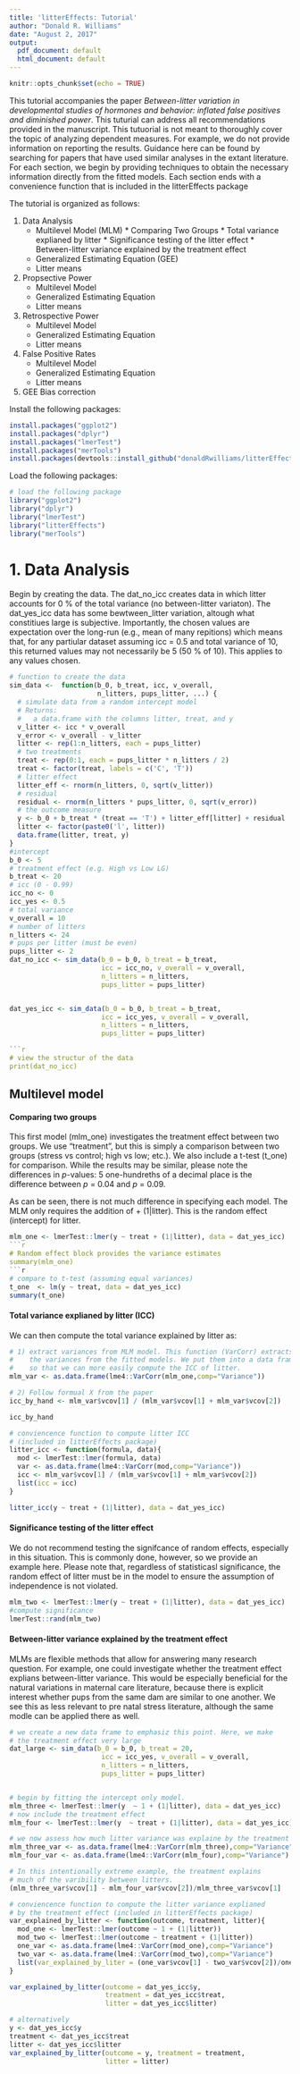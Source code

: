 ---
title: 'litterEffects: Tutorial'
author: "Donald R. Williams"
date: "August 2, 2017"
output:
  pdf_document: default
  html_document: default
---

```{r setup, include=FALSE}
knitr::opts_chunk$set(echo = TRUE)
```

This tutorial accompanies the paper *Between-litter variation in developmental studies of hormones and behavior: inflated false positives and diminished power*. This tuturial can address all recommendations provided in the manuscript. This tutuorial is not meant to thoroughly cover the topic of analyzing dependent measures. For example, we do not provide information on reporting the results. Guidance here can be found by searching for papers that have used similar analyses in the extant literature. For each section, we begin by providing techniques to obtain the necessary information directly from the fitted models. Each section ends with a convenience function that is included in the litterEffects package

The tutorial is organized as follows:

1. Data Analysis
    * Multilevel Model (MLM)
          * Comparing Two Groups
          * Total variance explianed by litter
          * Significance testing of the litter effect
          * Between-litter variance explained by the treatment effect
    * Generalized Estimating Equation (GEE)
    * Litter means
2. Propsective Power
    * Multilevel Model
    * Generalized Estimating Equation
    * Litter means
3. Retrospective Power
    * Multilevel Model
    * Generalized Estimating Equation
    * Litter means
4. False Positive Rates
    * Multilevel Model
    * Generalized Estimating Equation
    * Litter means
5. GEE Bias correction

Install the following packages:
```{r eval = FALSE, echo = TRUE, error = TRUE}
install.packages("ggplot2")
install.packages("dplyr")
install.packages("lmerTest")
install.packages("merTools")
install.packages(devtools::install_github("donaldRwilliams/litterEffects")))
```
Load the following packages:
```{r eval = FALSE, echo = TRUE}
# load the following package
library("ggplot2")
library("dplyr")
library("lmerTest")
library("litterEffects")
library("merTools")
```

# 1. Data Analysis
Begin by creating the data. The dat_no_icc creates data in which litter accounts for 0 % of the total variance (no between-litter variaton). The dat_yes_icc data has some bewtween_litter variation, altough what constitiues large is subjective. Importantly, the chosen values are expectation over the long-run (e.g., mean of many repitions) which means that, for any partiular dataset assuming icc = 0.5 and total variance of 10, this returned values may not necessarily be 5 (50 % of 10). This applies to any values chosen.

```{r echo = T, eval = TRUE}
# function to create the data
sim_data <-  function(b_0, b_treat, icc, v_overall, 
                      n_litters, pups_litter, ...) {
  # simulate data from a random intercept model
  # Returns:
  #   a data.frame with the columns litter, treat, and y
  v_litter <- icc * v_overall
  v_error <- v_overall - v_litter
  litter <- rep(1:n_litters, each = pups_litter)
  # two treatments
  treat <- rep(0:1, each = pups_litter * n_litters / 2)
  treat <- factor(treat, labels = c('C', 'T'))
  # litter effect
  litter_eff <- rnorm(n_litters, 0, sqrt(v_litter))
  # residual
  residual <- rnorm(n_litters * pups_litter, 0, sqrt(v_error))
  # the outcome measure
  y <- b_0 + b_treat * (treat == 'T') + litter_eff[litter] + residual
  litter <- factor(paste0('l', litter))
  data.frame(litter, treat, y)
}
#intercept
b_0 <- 5
# treatment effect (e.g. High vs Low LG)
b_treat <- 20
# icc (0 - 0.99)
icc_no <- 0 
icc_yes <- 0.5
# total variance
v_overall = 10
# number of litters
n_litters <- 24
# pups per litter (must be even)
pups_litter <- 2
dat_no_icc <- sim_data(b_0 = b_0, b_treat = b_treat, 
                       icc = icc_no, v_overall = v_overall, 
                       n_litters = n_litters, 
                       pups_litter = pups_litter)


dat_yes_icc <- sim_data(b_0 = b_0, b_treat = b_treat, 
                       icc = icc_yes, v_overall = v_overall, 
                       n_litters = n_litters, 
                       pups_litter = pups_litter)

```{r eval=FALSE}
# view the structur of the data
print(dat_no_icc)
``` 

## Multilevel model
#### Comparing two groups

This first model (mlm_one) investigates the treatment effect between two groups. We use "treatment", but this is simply a comparison between two groups (stress vs control; high vs low; etc.). We also include a t-test (t_one) for comparison. While the results may be similar, please note the differences in *p*-values: 5 one-hundreths of a decimal place is the difference between *p* = 0.04 and *p* = 0.09. 

As can be seen, there is not much difference in specifying each model. The MLM only requires the addition of + (1|litter). This is
the random effect (intercept) for litter.
```{r} 
mlm_one <- lmerTest::lmer(y ~ treat + (1|litter), data = dat_yes_icc)
```{r, eval=TRUE}
# Random effect block provides the variance estimates
summary(mlm_one)
```{r, eval=FALSE}
# compare to t-test (assuming equal variances)
t_one  <- lm(y ~ treat, data = dat_yes_icc)
summary(t_one)
```

#### Total variance explianed by litter (ICC)

We can then compute the total variance explained by litter as:
```{r}
# 1) extract variances from MLM model. This function (VarCorr) extracts
#    the variances from the fitted models. We put them into a data frame
#    so that we can more easily compute the ICC of litter.
mlm_var <- as.data.frame(lme4::VarCorr(mlm_one,comp="Variance"))

# 2) Follow formual X from the paper
icc_by_hand <- mlm_var$vcov[1] / (mlm_var$vcov[1] + mlm_var$vcov[2])

icc_by_hand

# conviencence function to compute litter ICC 
# (included in litterEffects package)
litter_icc <- function(formula, data){
  mod <- lmerTest::lmer(formula, data)
  var <- as.data.frame(lme4::VarCorr(mod,comp="Variance"))
  icc <- mlm_var$vcov[1] / (mlm_var$vcov[1] + mlm_var$vcov[2])
  list(icc = icc)
}

litter_icc(y ~ treat + (1|litter), data = dat_yes_icc)

```

#### Significance testing of the litter effect

We do not recommend testing the signifcance of random effects, especially in this situation. This is commonly done, however, so we provide an example here. Please note that, regardless of statisticasl significance, the random effect of litter must be in the model to ensure the assumption of independence is not violated.
```{r } 
mlm_two <- lmerTest::lmer(y ~ treat + (1|litter), data = dat_yes_icc)
#compute significance 
lmerTest::rand(mlm_two)
```

#### Between-litter variance explained by the treatment effect

MLMs are flexible methods that allow for answering many research question. For example, one could investigate whether the treatment effect explians between-litter variance. This would be especially beneficial for the natural variations in maternal care literature, because there is explicit interest whether pups from the same dam are similar to one another. We see this as less relevant to pre natal stress literature, although the same modle can be applied there as well.
```{r}
# we create a new data frame to emphasiz this point. Here, we make 
# the treatment effect very large
dat_large <- sim_data(b_0 = b_0, b_treat = 20, 
                       icc = icc_yes, v_overall = v_overall, 
                       n_litters = n_litters, 
                       pups_litter = pups_litter)


# begin by fitting the intercept only model.
mlm_three <- lmerTest::lmer(y  ~ 1 + (1|litter), data = dat_yes_icc)
# now include the treatment effect
mlm_four <- lmerTest::lmer(y  ~ treat + (1|litter), data = dat_yes_icc)

# we now assess how much litter variance was explaine by the treatment effect
mlm_three_var <- as.data.frame(lme4::VarCorr(mlm_three),comp="Variance")
mlm_four_var <- as.data.frame(lme4::VarCorr(mlm_four),comp="Variance")

# In this intentionally extreme example, the treatment explains 
# much of the varibility between litters.
(mlm_three_var$vcov[1] - mlm_four_var$vcov[2])/mlm_three_var$vcov[1] 

# conviencence function to compute the litter variance explianed
# by the treatment effect (included in litterEffects package)
var_explained_by_litter <- function(outcome, treatment, litter){
  mod_one <- lmerTest::lmer(outcome ~ 1 + (1|litter))
  mod_two <- lmerTest::lmer(outcome ~ treatment + (1|litter))
  one_var <- as.data.frame(lme4::VarCorr(mod_one),comp="Variance")
  two_var <- as.data.frame(lme4::VarCorr(mod_two),comp="Variance")
  list(var_explained_by_liter = (one_var$vcov[1] - two_var$vcov[2])/one_var$vcov[1] )
}

var_explained_by_litter(outcome = dat_yes_icc$y, 
                        treatment = dat_yes_icc$treat, 
                        litter = dat_yes_icc$litter)

# alternatively
y <- dat_yes_icc$y
treatment <- dat_yes_icc$treat
litter <- dat_yes_icc$litter
var_explained_by_litter(outcome = y, treatment = treatment, 
                        litter = litter)
```




